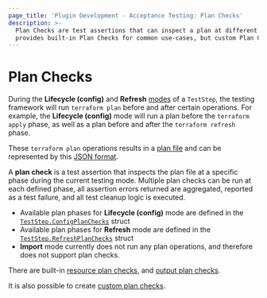 ```yaml
---
page_title: 'Plugin Development - Acceptance Testing: Plan Checks'
description: >-
  Plan Checks are test assertions that can inspect a plan at different phases in a TestStep. The testing module
  provides built-in Plan Checks for common use-cases, but custom Plan Checks can also be implemented.
---
```


# Plan Checks

During the **Lifecycle (config)** and **Refresh** [modes](/terraform/plugin/testing/acceptance-tests/teststep#test-modes) of a `TestStep`, the testing framework will run `terraform plan` before and after certain operations. For example, the **Lifecycle (config)** mode will run a plan before the `terraform apply` phase, as well as a plan before and after the `terraform refresh` phase.

These `terraform plan` operations results in a [plan file](/terraform/cli/commands/plan#out-filename) and can be represented by this [JSON format](/terraform/internals/json-format#plan-representation).

A **plan check** is a test assertion that inspects the plan file at a specific phase during the current testing mode. Multiple plan checks can be run at each defined phase, all assertion errors returned are aggregated, reported as a test failure, and all test cleanup logic is executed.

- Available plan phases for **Lifecycle (config)** mode are defined in the [`TestStep.ConfigPlanChecks`](https://pkg.go.dev/github.com/hashicorp/terraform-plugin-testing/helper/resource#TestStep) struct
- Available plan phases for **Refresh** mode are defined in the [`TestStep.RefreshPlanChecks`](https://pkg.go.dev/github.com/hashicorp/terraform-plugin-testing/helper/resource#TestStep) struct
- **Import** mode currently does not run any plan operations, and therefore does not support plan checks.

There are built-in [resource plan checks](/terraform/plugin/testing/acceptance-tests/plan-checks/resource), and [output plan checks](/terraform/plugin/testing/acceptance-tests/plan-checks/output).

It is also possible to create [custom plan checks](/terraform/plugin/testing/acceptance-tests/custom).
